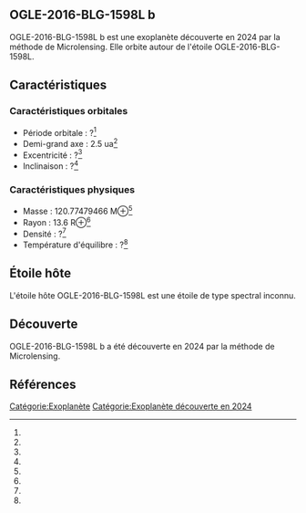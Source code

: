 == OGLE-2016-BLG-1598L b ==

{{Infobox Exoplanète
| nom = OGLE-2016-BLG-1598L b
| image = 
| légende = 
| étoile = OGLE-2016-BLG-1598L
| constellation = 
| ascension_droite = 
| déclinaison = 
| distance = ?
| type_spectral = ?
| masse = 120.77479466 M⊕<ref></ref>
| rayon = 13.6 R⊕<ref></ref>
| densité = ?<ref></ref>
| gravité = ?<ref></ref>
| température = ?<ref></ref>
| période = ?<ref></ref>
| demi_grand_axe = 2.5 ua<ref></ref>
| excentricité = ?<ref></ref>
| inclinaison = ?<ref></ref>
| méthode_découverte = Microlensing
| date_découverte = 2024
| statut = Confirmée
}}

OGLE-2016-BLG-1598L b est une exoplanète découverte en 2024 par la méthode de Microlensing. Elle orbite autour de l'étoile OGLE-2016-BLG-1598L.

== Caractéristiques ==

=== Caractéristiques orbitales ===
* Période orbitale : ?<ref></ref>
* Demi-grand axe : 2.5 ua<ref></ref>
* Excentricité : ?<ref></ref>
* Inclinaison : ?<ref></ref>

=== Caractéristiques physiques ===
* Masse : 120.77479466 M⊕<ref></ref>
* Rayon : 13.6 R⊕<ref></ref>
* Densité : ?<ref></ref>
* Température d'équilibre : ?<ref></ref>

== Étoile hôte ==

{{Infobox Étoile
| nom = OGLE-2016-BLG-1598L
| image = 
| légende = 
| constellation = 
| ascension_droite = 
| déclinaison = 
| distance = ?
| type_spectral = ?
| magnitude_absolue = 
| magnitude_apparente = 
| masse = ?<ref></ref>
| rayon = ?<ref></ref>
| température = ?<ref></ref>
| métallicité = ?<ref></ref>
| âge = ?<ref></ref>
}}

L'étoile hôte OGLE-2016-BLG-1598L est une étoile de type spectral inconnu.

== Découverte ==

OGLE-2016-BLG-1598L b a été découverte en 2024 par la méthode de Microlensing.

== Références ==
<references />

[[Catégorie:Exoplanète]]
[[Catégorie:Exoplanète découverte en 2024]]
